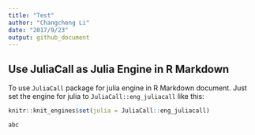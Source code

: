 ```yaml
---
title: "Test"
author: "Changcheng Li"
date: "2017/9/23"
output: github_document
---
```


## Use JuliaCall as Julia Engine in R Markdown

To use `JuliaCall` package for julia engine in R Markdown document.
Just set the engine for julia to `JuliaCall::eng_juliacall` like this:

```r
knitr::knit_engines$set(julia = JuliaCall::eng_juliacall)
```

```julia
abc
```
